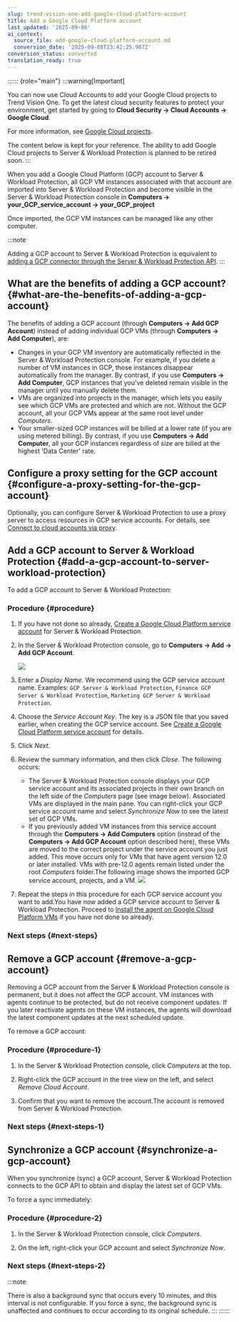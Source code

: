```yaml
---
slug: trend-vision-one-add-google-cloud-platform-account
title: Add a Google Cloud Platform account
last_updated: '2025-09-08'
ai_context:
  source_file: add-google-cloud-platform-account.md
  conversion_date: '2025-09-08T23:42:25.907Z'
conversion_status: converted
translation_ready: true
---
```


:::::: {role="main"}
:::warning[Important]

You can now use Cloud Accounts to add your Google Cloud projects to Trend Vision One. To get the latest cloud security features to protect your environment, get started by going to **Cloud Security → Cloud Accounts → Google Cloud**.

For more information, see [Google Cloud projects](google-cloud-projects.mdx).

The content below is kept for your reference. The ability to add Google Cloud projects to Server & Workload Protection is planned to be retired soon.
:::

When you add a Google Cloud Platform (GCP) account to Server & Workload Protection, all GCP VM instances associated with that account are imported into Server & Workload Protection and become visible in the Server & Workload Protection console in **Computers → your_GCP_service_account → your_GCP_project**

Once imported, the GCP VM instances can be managed like any other computer.

:::note

Adding a GCP account to Server & Workload Protection is equivalent to [adding a GCP connector through the Server & Workload Protection API](add-google-cloud-platform-connector.mdx).
:::

## What are the benefits of adding a GCP account? {#what-are-the-benefits-of-adding-a-gcp-account}

The benefits of adding a GCP account (through **Computers → Add GCP Account**) instead of adding individual GCP VMs (through **Computers → Add Computer**), are:

- Changes in your GCP VM inventory are automatically reflected in the Server & Workload Protection console. For example, if you delete a number of VM instances in GCP, those instances disappear automatically from the manager. By contrast, if you use **Computers → Add Computer**, GCP instances that you've deleted remain visible in the manager until you manually delete them.
- VMs are organized into projects in the manager, which lets you easily see which GCP VMs are protected and which are not. Without the GCP account, all your GCP VMs appear at the same root level under *Computers*.
- Your smaller-sized GCP instances will be billed at a lower rate (if you are using metered billing). By contrast, if you use **Computers → Add Computer**, all your GCP instances regardless of size are billed at the highest 'Data Center' rate.

## Configure a proxy setting for the GCP account {#configure-a-proxy-setting-for-the-gcp-account}

Optionally, you can configure Server & Workload Protection to use a proxy server to access resources in GCP service accounts. For details, see [Connect to cloud accounts via proxy](configure-proxies-server-workload.mdx).

## Add a GCP account to Server & Workload Protection {#add-a-gcp-account-to-server-workload-protection}

To add a GCP account to Server & Workload Protection:

### Procedure {#procedure}

1.  If you have not done so already, [Create a Google Cloud Platform service account](gcp-service-account.mdx) for Server & Workload Protection.

2.  In the Server & Workload Protection console, go to **Computers → Add → Add GCP Account**.

    ![](/images/google-dsm-add-gcp=6affee19-a8c1-4cba-9574-a1e70752269a.webp)

3.  Enter a *Display Name*. We recommend using the GCP service account name. Examples: `GCP Server & Workload Protection`, `Finance GCP Server & Workload Protection`, `Marketing GCP Server & Workload Protection`.

4.  Choose the *Service Account Key*. The key is a JSON file that you saved earlier, when creating the GCP service account. See [Create a Google Cloud Platform service account](gcp-service-account.mdx) for details.

5.  Click *Next*.

6.  Review the summary information, and then click *Close*. The following occurs:

    - The Server & Workload Protection console displays your GCP service account and its associated projects in their own branch on the left side of the *Computers* page (see image below). Associated VMs are displayed in the main pane. You can right-click your GCP service account name and select *Synchronize Now* to see the latest set of GCP VMs.
    - If you previously added VM instances from this service account through the **Computers → Add Computers** option (instead of the **Computers → Add GCP Account** option described here), these VMs are moved to the correct project under the service account you just added. This move occurs only for VMs that have agent version 12.0 or later installed. VMs with pre-12.0 agents remain listed under the root *Computers* folder.The following image shows the imported GCP service account, projects, and a VM. ![](/images/google-dsm-project-tree=1c745b87-a636-4c4a-90b5-af96284dcefa.webp)

7.  Repeat the steps in this procedure for each GCP service account you want to add.You have now added a GCP service account to Server & Workload Protection. Proceed to [Install the agent on Google Cloud Platform VMs](install-agent-gcp-vms.mdx) if you have not done so already.

### Next steps {#next-steps}

## Remove a GCP account {#remove-a-gcp-account}

Removing a GCP account from the Server & Workload Protection console is permanent, but it does not affect the GCP account. VM instances with agents continue to be protected, but do not receive component updates. If you later reactivate agents on these VM instances, the agents will download the latest component updates at the next scheduled update.

To remove a GCP account:

### Procedure {#procedure-1}

1.  In the Server & Workload Protection console, click *Computers* at the top.

2.  Right-click the GCP account in the tree view on the left, and select *Remove Cloud Account*.

3.  Confirm that you want to remove the account.The account is removed from Server & Workload Protection.

### Next steps {#next-steps-1}

## Synchronize a GCP account {#synchronize-a-gcp-account}

When you synchronize (sync) a GCP account, Server & Workload Protection connects to the GCP API to obtain and display the latest set of GCP VMs.

To force a sync immediately:

### Procedure {#procedure-2}

1.  In the Server & Workload Protection console, click *Computers*.

2.  On the left, right-click your GCP account and select *Synchronize Now*.

### Next steps {#next-steps-2}

:::note

There is also a background sync that occurs every 10 minutes, and this interval is not configurable. If you force a sync, the background sync is unaffected and continues to occur according to its original schedule.
:::
::::::

